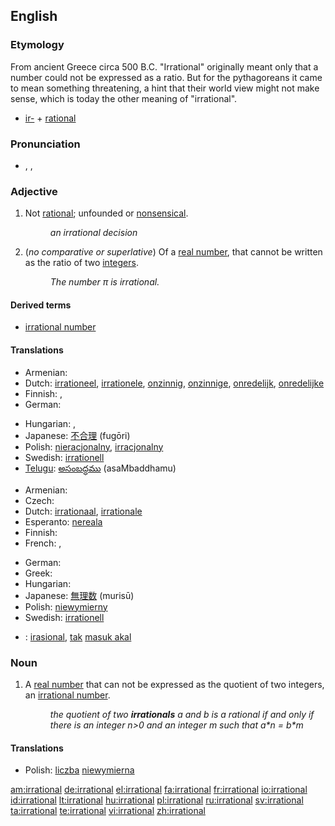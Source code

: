 ==English==

===Etymology===

From ancient Greece
circa 500 B.C.
"Irrational" originally meant only that a number could not be expressed as a ratio. But for the pythagoreans it came to mean something threatening, a hint that their world view might not make sense, which is today the other meaning of "irrational".

* [[ir-]] + [[rational]]

===Pronunciation===
* {{enPR|ĭră'sh(ə)nəl}}, {{IPA|/ɪˈræʃ.(ə.)nəl/}}, {{SAMPA|/I"r{S.(@.)n@l/}}

===Adjective===
{{en-adj}}

# Not [[rational]]; unfounded or [[nonsensical]].
#: ''an irrational decision''
# {{mathematics}} (''no comparative or superlative'') Of a [[real number]], that cannot be written as the ratio of two [[integer]]s.
#: ''The number &pi; is irrational.''

====Derived terms====
* [[irrational number]]

====Translations====
{{trans-top|unfounded or nonsensical}}
* Armenian: {{t|hy|իռացիոնալ|tr=iṙac’ional|sc=Armn}}
* Dutch: [[irrationeel]], [[irrationele]], [[onzinnig]], [[onzinnige]], [[onredelijk]], [[onredelijke]]
* Finnish: {{t-|fi|epälooginen}}, {{t-|fi|irrationaalinen}}
* German: {{t+|de|irrational}}
{{trans-mid}}
* Hungarian: {{t|hu|ésszerűtlen}},  {{t|hu|irracionális}}
* Japanese: [[不合理]] (fugōri)
* Polish: [[nieracjonalny]], [[irracjonalny]] {{m}}
* Swedish: [[irrationell]]
* [[Telugu]]: [[అసంబద్ధము]] (asaMbaddhamu)
{{trans-bottom}}

{{trans-top|mathematics: of a number}}
* Armenian: {{t|hy|իռացիոնալ|tr=iṙac’ional|sc=Armn}}
* Czech: {{t-|cs|iracionální}}
* Dutch: [[irrationaal]], [[irrationale]]
* Esperanto: [[nereala]]
* Finnish: {{t-|fi|irrationaalinen}}
* French: {{t+|fr|irrationnel|m}}, {{t+|fr|irrationnelle|f}}
{{trans-mid}}
* German: {{t+|de|irrational}}
* Greek: {{t+|el|άρρητος|sc=Grek}}
* Hungarian: {{t|hu|irracionális}}
* Japanese: [[無理数]] (murisū)
* Polish: [[niewymierny]] {{m}}
* Swedish: [[irrationell]]
{{trans-bottom}}

{{checktrans-top}}
* {{ttbc|Indonesian}}: [[irasional]], [[tak]] [[masuk akal]]
{{trans-bottom}}

===Noun===
{{en-noun}}

# A [[real number]] that can not be expressed as the quotient of two integers, an [[irrational number]].
#: ''the quotient of two '''irrationals''' a and b is a rational if and only if there is an integer n>0 and an integer m such that a*n = b*m''

====Translations====
{{trans-top|translations}}
* Polish: [[liczba]] [[niewymierna]] {{f}}
{{trans-mid}}
{{trans-bottom}}

[[am:irrational]]
[[de:irrational]]
[[el:irrational]]
[[fa:irrational]]
[[fr:irrational]]
[[io:irrational]]
[[id:irrational]]
[[lt:irrational]]
[[hu:irrational]]
[[pl:irrational]]
[[ru:irrational]]
[[sv:irrational]]
[[ta:irrational]]
[[te:irrational]]
[[vi:irrational]]
[[zh:irrational]]